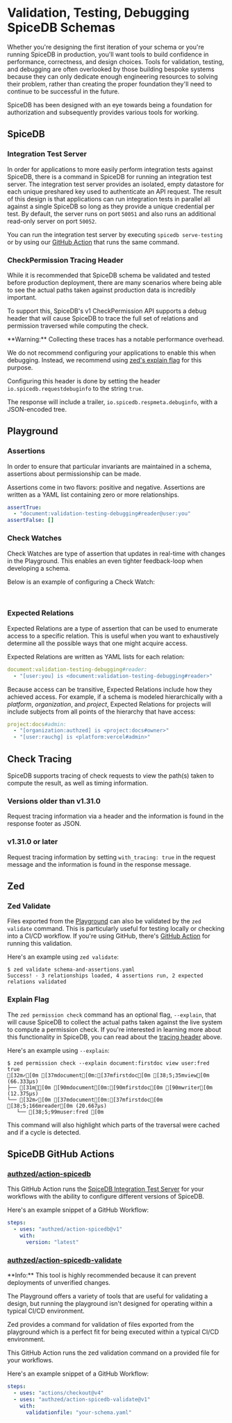 
# Validation, Testing, Debugging SpiceDB Schemas

Whether you're designing the first iteration of your schema or you're running SpiceDB in production, you'll want tools to build confidence in performance, correctness, and design choices.
Tools for validation, testing, and debugging are often overlooked by those building bespoke systems because they can only dedicate enough engineering resources to solving their problem, rather than creating the proper foundation they'll need to continue to be successful in the future.

SpiceDB has been designed with an eye towards being a foundation for authorization and subsequently provides various tools for working.

## SpiceDB

### Integration Test Server

In order for applications to more easily perform integration tests against SpiceDB, there is a command in SpiceDB for running an integration test server.
The integration test server provides an isolated, empty datastore for each unique preshared key used to authenticate an API request.
The result of this design is that applications can run integration tests in parallel all against a single SpiceDB so long as they provide a unique credential per test.
By default, the server runs on port `50051` and also runs an additional read-only server on port `50052`.

You can run the integration test server by executing `spicedb serve-testing` or by using our [GitHub Action][integration-action] that runs the same command.

[integration-action]: #authzedaction-spicedb

### CheckPermission Tracing Header

While it is recommended that SpiceDB schema be validated and tested before production deployment, there are many scenarios where being able to see the actual paths taken against production data is incredibly important.

To support this, SpiceDB's v1 CheckPermission API supports a debug header that will cause SpiceDB to trace the full set of relations and permission traversed while computing the check.

<Callout type="warning">
  **Warning:**
  Collecting these traces has a notable performance overhead.

We do not recommend configuring your applications to enable this when debugging.
Instead, we recommend using [zed's explain flag] for this purpose.

[zed's explain flag]: #explain-flag

</Callout>

Configuring this header is done by setting the header `io.spicedb.requestdebuginfo` to the string `true`.

The response will include a trailer, `io.spicedb.respmeta.debuginfo`, with a JSON-encoded tree.

## Playground

### Assertions

In order to ensure that particular invariants are maintained in a schema, assertions about permissionship can be made.

Assertions come in two flavors: positive and negative.
Assertions are written as a YAML list containing zero or more relationships.

```yaml
assertTrue:
  - "document:validation-testing-debugging#reader@user:you"
assertFalse: []
```

### Check Watches

Check Watches are type of assertion that updates in real-time with changes in the Playground.
This enables an even tighter feedback-loop when developing a schema.

Below is an example of configuring a Check Watch:

<br />
<YouTube videoId="UmvGPU8iQ-0" />

### Expected Relations

Expected Relations are a type of assertion that can be used to enumerate access to a specific relation.
This is useful when you want to exhaustively determine all the possible ways that one might acquire access.

Expected Relations are written as YAML lists for each relation:

```yaml
document:validation-testing-debugging#reader:
  - "[user:you] is <document:validation-testing-debugging#reader>"
```

Because access can be transitive, Expected Relations include how they achieved access.
For example, if a schema is modeled hierarchically with a _platform_, _organization_, and _project_, Expected Relations for projects will include subjects from all points of the hierarchy that have access:

```yaml
project:docs#admin:
  - "[organization:authzed] is <project:docs#owner>"
  - "[user:rauchg] is <platform:vercel#admin>"
```

## Check Tracing

SpiceDB supports tracing of check requests to view the path(s) taken to compute the result, as well as timing information.

### Versions older than v1.31.0

Request tracing information via a header and the information is found in the response footer as JSON.

### v1.31.0 or later

Request tracing information by setting `with_tracing: true` in the request message and the information is found in the response message.

## Zed

### Zed Validate

Files exported from the [Playground](#playground) can also be validated by the `zed validate` command.
This is particularly useful for testing locally or checking into a CI/CD workflow.
If you're using GitHub, there's [GitHub Action][validate-action] for running this validation.

[validate-action]: #authzedaction-spicedb-validate

Here's an example using `zed validate`:

```
$ zed validate schema-and-assertions.yaml
Success! - 3 relationships loaded, 4 assertions run, 2 expected relations validated
```

### Explain Flag

The `zed permission check` command has an optional flag, `--explain`, that will cause SpiceDB to collect the actual paths taken against the live system to compute a permission check.
If you're interested in learning more about this functionality in SpiceDB, you can read about the [tracing header] above.

Here's an example using `--explain`:

```ansi
$ zed permission check --explain document:firstdoc view user:fred
true
[32m✓[0m [37mdocument[0m:[37mfirstdoc[0m [38;5;35mview[0m (66.333µs)
├── [31m⨉[0m [90mdocument[0m:[90mfirstdoc[0m [90mwriter[0m (12.375µs)
└── [32m✓[0m [37mdocument[0m:[37mfirstdoc[0m [38;5;166mreader[0m (20.667µs)
   └── [38;5;99muser:fred [0m
```

This command will also highlight which parts of the traversal were cached and if a cycle is detected.

[tracing header]: #checkpermission-tracing-header

## SpiceDB GitHub Actions

### [authzed/action-spicedb](https://github.com/marketplace/actions/spicedb-test-server)

This GitHub Action runs the [SpiceDB Integration Test Server] for your workflows with the ability to configure different versions of SpiceDB.

Here's an example snippet of a GitHub Workflow:

```yaml
steps:
  - uses: "authzed/action-spicedb@v1"
    with:
      version: "latest"
```

[SpiceDB Integration Test Server]: #integration-test-server

### [authzed/action-spicedb-validate](https://github.com/marketplace/actions/validate-spicedb-schema)

<Callout type="info">
  **Info:** This tool is highly recommended because it can prevent deployments
  of unverified changes.
</Callout>

The Playground offers a variety of tools that are useful for validating a design, but running the playground isn't designed for operating within a typical CI/CD environment.

Zed provides a command for validation of files exported from the playground which is a perfect fit for being executed within a typical CI/CD environment.

This GitHub Action runs the zed validation command on a provided file for your workflows.

Here's an example snippet of a GitHub Workflow:

```yaml
steps:
  - uses: "actions/checkout@v4"
  - uses: "authzed/action-spicedb-validate@v1"
    with:
      validationfile: "your-schema.yaml"
```
